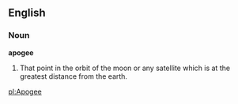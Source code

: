 ==English==

===Noun===

'''apogee'''

#That point in the orbit of the moon or any satellite which is at the greatest distance from the earth.

[[pl:Apogee]]
